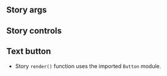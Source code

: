 
<Meta of={Button} />

## Story args
<ArgTypes />

## Story controls
<Controls />

## Text button
- Story `render()` function uses the imported `Button` module.
<Canvas of={Button.TextButton} />
